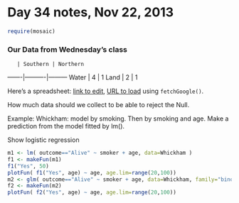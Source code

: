 # Day 34 notes, Nov 22, 2013
```r
require(mosaic)
```


### Our Data from Wednesday's class

       | Southern | Northern
-------|----------|---------
Water  |   4      | 1
Land   |   2      | 1

Here's a spreadsheet: [link to edit](https://docs.google.com/spreadsheet/ccc?key=0Am13enSalO74dG1SM19taXVadVp0QkloM3BQNl9LZnc&usp=sharing), [URL to load](https://docs.google.com/spreadsheet/pub?key=0Am13enSalO74dG1SM19taXVadVp0QkloM3BQNl9LZnc&single=true&gid=0&output=csv) using `fetchGoogle()`.


How much data should we collect to be able to reject the Null.


Example: Whickham: model by smoking.  Then by smoking and age.  Make a prediction from the model fitted by lm().

Show logistic regression

```r
m1 <- lm( outcome=="Alive" ~ smoker + age, data=Whickham )
f1 <- makeFun(m1)
f1("Yes", 50)
plotFun( f1("Yes", age) ~ age, age.lim=range(20,100))
m2 <- glm( outcome=="Alive" ~ smoker + age, data=Whickham, family="binomial" )
f2 <- makeFun(m2)
plotFun( f2("Yes", age) ~ age, age.lim=range(20,100))
```
